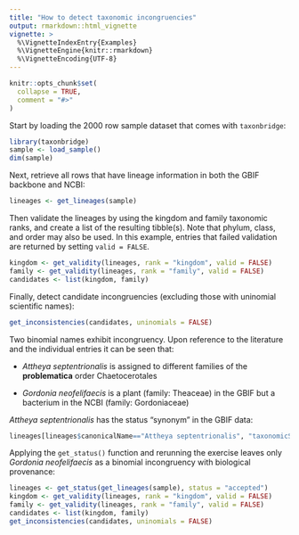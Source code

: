 ```yaml
---
title: "How to detect taxonomic incongruencies"
output: rmarkdown::html_vignette
vignette: >
  %\VignetteIndexEntry{Examples}
  %\VignetteEngine{knitr::rmarkdown}
  %\VignetteEncoding{UTF-8}
---
```


```r
knitr::opts_chunk$set(
  collapse = TRUE,
  comment = "#>"
)
```

Start by loading the 2000 row sample dataset that comes with `taxonbridge`:

```r
library(taxonbridge)
sample <- load_sample()
dim(sample)
```

Next, retrieve all rows that have lineage information in both the GBIF backbone and NCBI:

```r
lineages <- get_lineages(sample)
```

Then validate the lineages by using the kingdom and family taxonomic ranks, and create a list of the resulting tibble(s). Note that phylum, class, and order may also be used. In this example, entries that failed validation are returned by setting `valid = FALSE`.

```r
kingdom <- get_validity(lineages, rank = "kingdom", valid = FALSE)
family <- get_validity(lineages, rank = "family", valid = FALSE)
candidates <- list(kingdom, family)
```

Finally, detect candidate incongruencies (excluding those with uninomial scientific names):

```r
get_inconsistencies(candidates, uninomials = FALSE)
```

Two binomial names exhibit incongruency. Upon reference to the literature and the individual entries it can be seen that: 

* *Attheya septentrionalis* is assigned to different families of the **problematica** order Chaetocerotales

* *Gordonia neofelifaecis* is a plant (family: Theaceae) in the GBIF but a bacterium in the NCBI (family: Gordoniaceae)

*Attheya septentrionalis* has the status "synonym" in the GBIF data:

```r
lineages[lineages$canonicalName=="Attheya septentrionalis", "taxonomicStatus"]
```

Applying the `get_status()` function and rerunning the exercise leaves only *Gordonia neofelifaecis* as a binomial incongruency with biological provenance:

```r
lineages <- get_status(get_lineages(sample), status = "accepted")
kingdom <- get_validity(lineages, rank = "kingdom", valid = FALSE)
family <- get_validity(lineages, rank = "family", valid = FALSE)
candidates <- list(kingdom, family)
get_inconsistencies(candidates, uninomials = FALSE)
```
